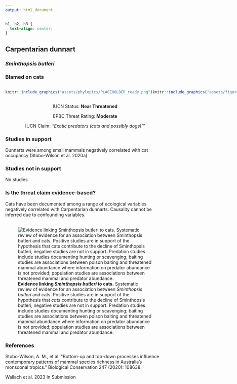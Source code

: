 ```yaml
---
output: html_document
---
```

```css
h1, h2, h3 {
  text-align: center;
}
```

## **Carpentarian dunnart**
### *Sminthopsis butleri*
### Blamed on cats

:::: {style="display: flex;"}

::: {}
  ```r
  knitr::include_graphics("assets/phylopics/PLACEHOLDER_ready.png")
  ```
:::

::: {}

:::

::: {}
  ```r
  knitr::include_graphics("assets/figures/Map_Cat_Sminthopsis butleri.png")
  ```
:::

::::
<center>
IUCN Status: **Near Threatened**

EPBC Threat Rating: **Moderate**

IUCN Claim: *"Exotic predators (cats and possibly dogs)'"*

</center>

### Studies in support

Dunnarts were among small mammals negatively correlated with cat occupancy (Stobo-Wilson et al. 2020a)

### Studies not in support

No studies

### Is the threat claim evidence-based?

Cats have been documented among a range of ecological variables negatively correlated with Carpentarian dunnarts. Causality cannot be inferred due to confounding variables.
<br>
<br>

![**Evidence linking *Sminthopsis butleri* to cats.** Systematic review of evidence for an association between *Sminthopsis butleri* and cats. Positive studies are in support of the hypothesis that *cats* contribute to the decline of Sminthopsis butleri, negative studies are not in support. Predation studies include studies documenting hunting or scavenging; baiting studies are associations between poison baiting and threatened mammal abundance where information on predator abundance is not provided; population studies are associations between threatened mammal and predator abundance.](assets/figures/Main_Evidence_Cat_Sminthopsis butleri.png)

### References

Stobo-Wilson, A. M., et al. "Bottom-up and top-down processes influence contemporary patterns of mammal species richness in Australia's monsoonal tropics." Biological Conservation 247 (2020): 108638.

Wallach et al. 2023 In Submission

